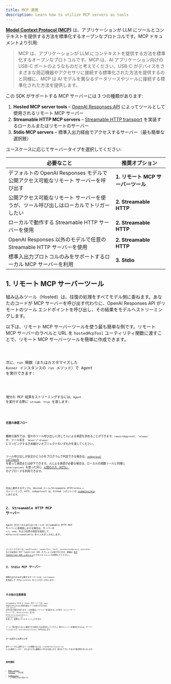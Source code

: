 ```yaml
---
title: MCP 連携
description: Learn how to utilize MCP servers as tools
---
```



[**Model Context Protocol (MCP)**](https://modelcontextprotocol.io) は、アプリケーションが LLM にツールとコンテキストを提供する方法を標準化するオープンなプロトコルです。MCP ドキュメントより引用:

> MCP は、アプリケーションが LLM にコンテキストを提供する方法を標準化するオープンなプロトコルです。MCP は、AI アプリケーション向けの USB-C ポートのようなものだと考えてください。USB-C がデバイスをさまざまな周辺機器やアクセサリに接続する標準化された方法を提供するのと同様に、MCP は AI モデルを異なるデータソースやツールに接続する標準化された方法を提供します。

この SDK がサポートする MCP サーバーには 3 つの種類があります:

1. **Hosted MCP server tools** – [OpenAI Responses API](https://platform.openai.com/docs/guides/tools-remote-mcp) によってツールとして使用されるリモート MCP サーバー
2. **Streamable HTTP MCP servers** – [Streamable HTTP transport](https://modelcontextprotocol.io/docs/concepts/transports#streamable-http) を実装するローカルまたはリモートのサーバー
3. **Stdio MCP servers** – 標準入出力経由でアクセスするサーバー（最も簡単な選択肢）

ユースケースに応じてサーバータイプを選択してください:

| 必要なこと                                                                            | 推奨オプション                     |
| ------------------------------------------------------------------------------------- | ---------------------------------- |
| デフォルトの OpenAI Responses モデルで公開アクセス可能なリモート サーバーを呼び出す   | **1. リモート MCP サーバーツール** |
| 公開アクセス可能なリモート サーバーを使うが、ツール呼び出しはローカルでトリガーしたい | **2. Streamable HTTP**             |
| ローカルで動作する Streamable HTTP サーバーを使用                                     | **2. Streamable HTTP**             |
| OpenAI Responses 以外のモデルで任意の Streamable HTTP サーバーを使用                  | **2. Streamable HTTP**             |
| 標準入出力プロトコルのみをサポートするローカル MCP サーバーを利用                     | **3. Stdio**                       |

## 1. リモート MCP サーバーツール

組み込みツール（Hosted）は、往復の処理をすべてモデル側に委ねます。あなたのコードが MCP サーバーを呼び出す代わりに、OpenAI Responses API がリモートのツール エンドポイントを呼び出し、その結果をモデルへストリーミングします。

以下は、リモート MCP サーバーツールを使う最も簡単な例です。リモート MCP サーバーのラベルと URL を `hostedMcpTool` ユーティリティ関数に渡すことで、リモート MCP サーバーツールを簡単に作成できます。

<Code lang="typescript" code={hostedAgentExample} title="hostedAgent.ts" />

次に、`run` 関数（またはカスタマイズした `Runner` インスタンスの `run` メソッド）で Agent を実行できます:

<Code
  lang="typescript"
  code={hostedExample}
  title="リモート MCP サーバーツールで実行"
/>

増分の MCP 結果をストリーミングするには、`Agent` を実行する際に `stream: true` を渡します:

<Code
  lang="typescript"
  code={hostedStreamExample}
  title="リモート MCP サーバーツールで実行（ストリーミング）"
/>

#### 任意の承認フロー

機微な操作では、個々のツール呼び出しに対して人による承認を求めることができます。`requireApproval: 'always'` か、ツール名を `'never'`/`'always'` にマッピングするきめ細かいオブジェクトのいずれかを渡してください。

ツール呼び出しが安全かどうかをプログラムで判定できる場合は、[`onApproval` callback](https://github.com/openai/openai-agents-js/blob/main/examples/mcp/hosted-mcp-on-approval.ts) を使って承認または却下できます。人による承認が必要な場合は、ローカルの関数ツールと同様に `interruptions` を使った同じ [人間の介入（HITL）](/openai-agents-js/ja/guides/human-in-the-loop/) のアプローチを利用できます。

<Code
  lang="typescript"
  code={hostedHITLExample}
  title="リモート MCP サーバーツールでの Human in the loop（人間の介入）"
/>

完全に動作するサンプル（Hosted ツール/Streamable HTTP/stdio + ストリーミング、HITL、onApproval）は、GitHub リポジトリの [examples/mcp](https://github.com/openai/openai-agents-js/tree/main/examples/mcp) にあります。

## 2. Streamable HTTP MCP サーバー

Agent がローカルまたはリモートの Streamable HTTP MCP サーバーに直接話しかける場合は、サーバーの `url`、`name`、および任意の設定を指定して `MCPServerStreamableHttp` をインスタンス化します:

<Code
  lang="typescript"
  code={streamableHttpExample}
  title="Streamable HTTP MCP サーバーで実行"
/>

コンストラクターは、`authProvider`、`requestInit`、`fetch`、`reconnectionOptions`、`sessionId` などの追加の MCP TypeScript SDK オプションも受け付けます。詳細は [MCP TypeScript SDK リポジトリ](https://github.com/modelcontextprotocol/typescript-sdk)とそのドキュメントを参照してください。

## 3. Stdio MCP サーバー

標準入出力のみを公開するサーバーには、`fullCommand` を指定して `MCPServerStdio` をインスタンス化します:

<Code lang="typescript" code={stdioExample} title="Stdio MCP サーバーで実行" />

## その他の注意事項

Streamable HTTP と Stdio のサーバーでは、`Agent` が実行されるたびに利用可能なツールを見つけるために `list_tools()` を呼び出す場合があります。この往復はレイテンシーを追加することがあり（とくにリモート サーバーで）、`MCPServerStdio` または `MCPServerStreamableHttp` に `cacheToolsList: true` を渡して、結果をメモリにキャッシュできます。

ツール一覧が変わらないと確信できる場合にのみ有効化してください。後でキャッシュを無効化するには、サーバー インスタンスで `invalidateToolsCache()` を呼び出します。

### ツールのフィルタリング

各サーバーから公開するツールを制限するには、`createMCPToolStaticFilter` による静的フィルター、またはカスタム関数のいずれかを渡します。両方のアプローチを示す複合例を次に示します:

<Code
  lang="typescript"
  code={toolFilterExample}
  title="ツールのフィルタリング"
/>

## 参考資料

- [Model Context Protocol](https://modelcontextprotocol.io/) – 公式仕様
- [examples/mcp](https://github.com/openai/openai-agents-js/tree/main/examples/mcp) – 上で参照した実行可能なデモ
